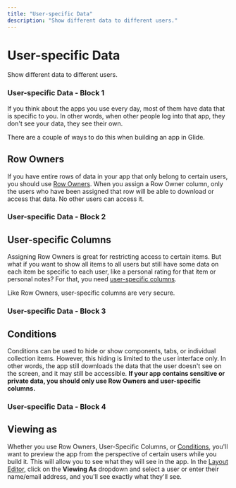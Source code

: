 ```yaml
---
title: "User-specific Data"
description: "Show different data to different users."
---
```


# User-specific Data

Show different data to different users.

### User-specific Data - Block 1

If you think about the apps you use every day, most of them have data that is specific to you. In other words, when other people log into that app, they don't see your data, they see their own.

There are a couple of ways to do this when building an app in Glide.

## Row Owners

If you have entire rows of data in your app that only belong to certain users, you should use [Row Owners](/row-owners). When you assign a Row Owner column, only the users who have been assigned that row will be able to download or access that data. No other users can access it.

### User-specific Data - Block 2

## User-specific Columns

Assigning Row Owners is great for restricting access to certain items. But what if you want to show all items to all users but still have some data on each item be specific to each user, like a personal rating for that item or personal notes? For that, you need [user-specific columns](/user-specific-columns).

Like Row Owners, user-specific columns are very secure.

### User-specific Data - Block 3

## Conditions

Conditions can be used to hide or show components, tabs, or individual collection items. However, this hiding is limited to the user interface only. In other words, the app still downloads the data that the user doesn't see on the screen, and it may still be accessible. **If your app contains sensitive or private data, you should only use Row Owners and user-specific columns.**

### User-specific Data - Block 4

## Viewing as

Whether you use Row Owners, User-Specific Columns, or [Conditions](/conditions-filtering-and-visibility), you'll want to preview the app from the perspective of certain users while you build it. This will allow you to see what they will see in the app. In the [Layout Editor](/getting-started/intro-to-layout), click on the **Viewing As** dropdown and select a user or enter their name/email address, and you'll see exactly what they'll see.

